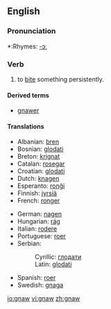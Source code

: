 ==English==

===Pronunciation===
*:Rhymes: [[Rhymes:English:-ɔː|-ɔː]]

===Verb===
{{en-verb}}
#to [[bite]] something persistently.

====Derived terms====
*[[gnawer]]

====Translations====
{{top}}
*Albanian: [[bren]]
*Bosnian: [[glodati]]
*Breton: [[krignat]]
*Catalan: [[rosegar]]
*Croatian: [[glodati]]
*Dutch: [[knagen]]
*Esperanto: [[ronĝi]]
*Finnish: [[jyrsiä]]
*French: [[ronger]]
{{mid}}
*German: [[nagen]]
*Hungarian: [[rág]]
*Italian: [[rodere]]
*Portuguese: [[roer]]
*Serbian:
*:Cyrillic: [[глодати]]
*:Latin: [[glodati]]
*Spanish: [[roer]]
*Swedish: [[gnaga]]
{{bottom}}

[[io:gnaw]]
[[vi:gnaw]]
[[zh:gnaw]]